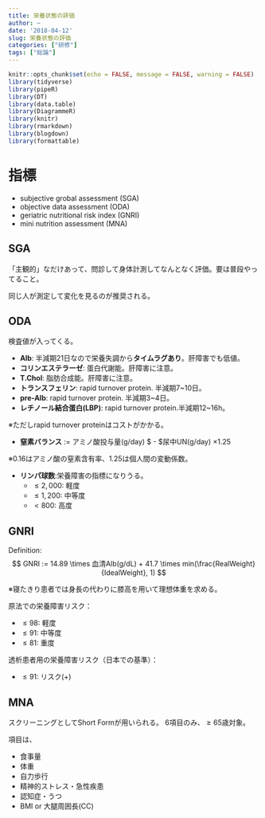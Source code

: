 ```yaml
---
title: 栄養状態の評価
author: ~
date: '2018-04-12'
slug: 栄養状態の評価
categories: ["研修"]
tags: ["総論"]
---
```



```r
knitr::opts_chunk$set(echo = FALSE, message = FALSE, warning = FALSE)
library(tidyverse)
library(pipeR)
library(DT)
library(data.table)
library(DiagrammeR)
library(knitr)
library(rmarkdown)
library(blogdown)
library(formattable)
```

# 指標

* subjective grobal assessment (SGA)
* objective data assessment (ODA)
* geriatric nutritional risk index (GNRI)
* mini nutrition assessment (MNA)

## SGA

「主観的」なだけあって、問診して身体計測してなんとなく評価。要は普段やってること。

同じ人が測定して変化を見るのが推奨される。

## ODA

検査値が入ってくる。

* **Alb**: 半減期21日なので栄養失調から**タイムラグあり**。肝障害でも低値。
* **コリンエステラーゼ**: 蛋白代謝能。肝障害に注意。
* **T.Chol**: 脂肪合成能。肝障害に注意。
* **トランスフェリン**: rapid turnover protein. 半減期7~10日。
* **pre-Alb**: rapid turnover protein. 半減期3~4日。
* **レチノール結合蛋白(LBP)**: rapid turnover protein.半減期12~16h。

※ただしrapid turnover proteinはコストがかかる。

* **窒素バランス** $:=$ アミノ酸投与量(g/day) $\times 0.16 - $尿中UN(g/day) $\times 1.25$

※0.16はアミノ酸の窒素含有率、1.25は個人間の変動係数。

* **リンパ球数**:栄養障害の指標になりうる。
    - $\le2,000$: 軽度
    - $\le1,200$: 中等度
    - $<800$: 高度

## GNRI

Definition: 
$$
GNRI :=  14.89 \times 血清Alb(g/dL) + 41.7 \times min(\frac{RealWeight}{IdealWeight}, 1)
$$

※寝たきり患者では身長の代わりに膝高を用いて理想体重を求める。

原法での栄養障害リスク：

- $\le98$: 軽度
- $\le91$: 中等度
- $\le81$: 重度

透析患者用の栄養障害リスク（日本での基準）：

- $\le91$: リスク(+)
    
## MNA

スクリーニングとしてShort Formが用いられる。
6項目のみ、$\ge65$歳対象。

項目は、

* 食事量
* 体重
* 自力歩行
* 精神的ストレス・急性疾患
* 認知症・うつ
* BMI or 大腿周囲長(CC)